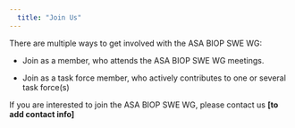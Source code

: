 ```yaml
---
  title: "Join Us"
---
```


  There are multiple ways to get involved with the ASA BIOP SWE WG:
  
  * Join as a member, who attends the ASA BIOP SWE WG meetings.
  
  * Join as a task force member, who actively contributes to one or several task force(s)
  
  If you are interested to join the ASA BIOP SWE WG, please contact us **[to add contact info]**
